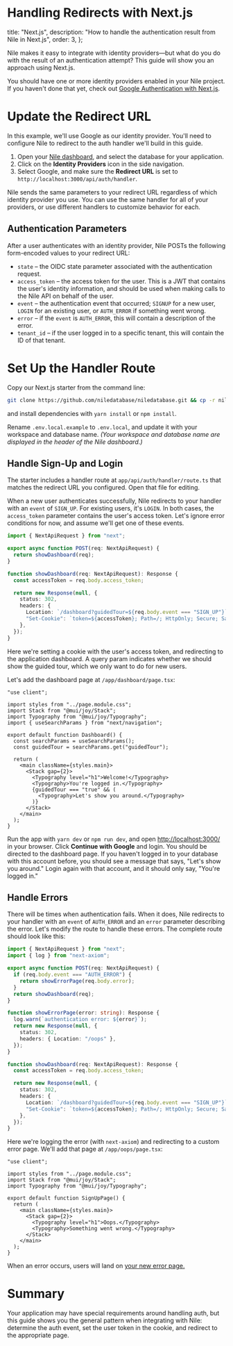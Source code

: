 # Handling Redirects with Next.js

  title: "Next.js",
  description: "How to handle the authentication result from Nile in Next.js",
  order: 3,
};

Nile makes it easy to integrate with identity providers—but what do you do with the result of an
authentication attempt? This guide will show you an approach using Next.js.

You should have one or more identity providers enabled in your Nile project. If you haven't done
that yet, check out [Google Authentication with Next.js](../google-auth/nextjs).

# Update the Redirect URL

In this example, we'll use Google as our identity provider. You'll need to configure Nile to
redirect to the auth handler we'll build in this guide.

1. Open your [Nile dashboard][nad], and select the database for your application.
2. Click on the **Identity Providers** icon in the side navigation.
3. Select Google, and make sure the **Redirect URL** is set to
   `http://localhost:3000/api/auth/handler`.

Nile sends the same parameters to your redirect URL regardless of which identity provider you use.
You can use the same handler for all of your providers, or use different handlers to customize
behavior for each.

## Authentication Parameters

After a user authenticates with an identity provider, Nile POSTs the following form-encoded values
to your redirect URL:

- `state` – the OIDC state parameter associated with the authentication request.
- `access_token` – the access token for the user. This is a JWT that contains the user's identity
  information, and should be used when making calls to the Nile API on behalf of the user.
- `event` – the authentication event that occurred; `SIGNUP` for a new user, `LOGIN` for an existing
  user, or `AUTH_ERROR` if something went wrong.
- `error` – if the `event` is `AUTH_ERROR`, this will contain a description of the error.
- `tenant_id` – if the user logged in to a specific tenant, this will contain the ID of that tenant.

# Set Up the Handler Route

Copy our Next.js starter from the command line:

```bash
git clone https://github.com/niledatabase/niledatabase.git && cp -r niledatabase/examples/handling-auth-nextjs . && cd handling-auth-nextjs
```

and install dependencies with `yarn install` or `npm install`.

Rename `.env.local.example` to `.env.local`, and update it with your workspace and database name.
_(Your workspace and database name are displayed in the header of the Nile dashboard.)_

## Handle Sign-Up and Login

The starter includes a handler route at `app/api/auth/handler/route.ts` that matches the redirect
URL you configured. Open that file for editing.

When a new user authenticates successfully, Nile redirects to your handler with an `event` of
`SIGN_UP`. For existing users, it's `LOGIN`. In both cases, the `access_token` parameter contains
the user's access token. Let's ignore error conditions for now, and assume we'll get one of these
events.

```ts
import { NextApiRequest } from "next";

export async function POST(req: NextApiRequest) {
  return showDashboard(req);
}

function showDashboard(req: NextApiRequest): Response {
  const accessToken = req.body.access_token;

  return new Response(null, {
    status: 302,
    headers: {
      Location: `/dashboard?guidedTour=${req.body.event === "SIGN_UP"}`,
      "Set-Cookie": `token=${accessToken}; Path=/; HttpOnly; Secure; SameSite=Strict;`,
    },
  });
}
```

Here we're setting a cookie with the user's access token, and redirecting to the application
dashboard. A query param indicates whether we should show the guided tour, which we only want to do
for new users.

Let's add the dashboard page at `/app/dashboard/page.tsx`:

```tsx
"use client";

import styles from "../page.module.css";
import Stack from "@mui/joy/Stack";
import Typography from "@mui/joy/Typography";
import { useSearchParams } from "next/navigation";

export default function Dashboard() {
  const searchParams = useSearchParams();
  const guidedTour = searchParams.get("guidedTour");

  return (
    <main className={styles.main}>
      <Stack gap={2}>
        <Typography level="h1">Welcome!</Typography>
        <Typography>You're logged in.</Typography>
        {guidedTour === "true" && (
          <Typography>Let's show you around.</Typography>
        )}
      </Stack>
    </main>
  );
}
```

Run the app with `yarn dev` or `npm run dev`, and open
[http://localhost:3000/](http://localhost:3000/) in your browser. Click **Continue with Google** and
login. You should be directed to the dashboard page. If you haven't logged in to your database with
this account before, you should see a message that says, "Let's show you around." Login again with
that account, and it should only say, "You're logged in."

## Handle Errors

There will be times when authentication fails. When it does, Nile redirects to your handler with an
`event` of `AUTH_ERROR` and an `error` parameter describing the error. Let's modify the route to
handle these errors. The complete route should look like this:

```ts
import { NextApiRequest } from "next";
import { log } from "next-axiom";

export async function POST(req: NextApiRequest) {
  if (req.body.event === "AUTH_ERROR") {
    return showErrorPage(req.body.error);
  }
  return showDashboard(req);
}

function showErrorPage(error: string): Response {
  log.warn(`authentication error: ${error}`);
  return new Response(null, {
    status: 302,
    headers: { Location: "/oops" },
  });
}

function showDashboard(req: NextApiRequest): Response {
  const accessToken = req.body.access_token;

  return new Response(null, {
    status: 302,
    headers: {
      Location: `/dashboard?guidedTour=${req.body.event === "SIGN_UP"}`,
      "Set-Cookie": `token=${accessToken}; Path=/; HttpOnly; Secure; SameSite=Strict;`,
    },
  });
}
```

Here we're logging the error (with `next-axiom`) and redirecting to a custom error page. We'll add
that page at `/app/oops/page.tsx`:

```tsx
"use client";

import styles from "../page.module.css";
import Stack from "@mui/joy/Stack";
import Typography from "@mui/joy/Typography";

export default function SignUpPage() {
  return (
    <main className={styles.main}>
      <Stack gap={2}>
        <Typography level="h1">Oops.</Typography>
        <Typography>Something went wrong.</Typography>
      </Stack>
    </main>
  );
}
```

When an error occurs, users will land on [your new error page.](http://localhost:3000/oops)

# Summary

Your application may have special requirements around handling auth, but this guide shows you the
general pattern when integrating with Nile: determine the auth event, set the user token in the
cookie, and redirect to the appropriate page.

[nad]: https://dev-nad.thenile.dev/ "Nile Dashboard"
